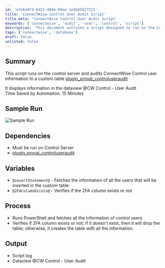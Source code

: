 ```yaml
---
id: 'e7e6a0f4-6d21-4046-89ee-1e9dd5827221'
title: 'ConnectWise Control User Audit Script'
title_meta: 'ConnectWise Control User Audit Script'
keywords: ['connectwise', 'audit', 'user', 'control', 'script']
description: 'This document outlines a script designed to run on the ConnectWise Control server, auditing user information and logging it into a custom table. It details the necessary dependencies, variables used in the script, and the output generated, including a dataview for user audits and a script log. The automation is expected to save approximately 15 minutes of manual effort.'
tags: ['connectwise', 'database']
draft: false
unlisted: false
---
```

## Summary

This script runs on the control server and audits ConnectWise Control user information to a custom table [plugin_proval_controluseraudit](https://proval.itglue.com/DOC-5078775-8038700)  

It displays information in the dataview @CW Control - User Audit  
Time Saved by Automation: 15 Minutes

## Sample Run

![Sample Run](../../../static/img/CW-Control---User-Audit/image_1.png)

## Dependencies

- Must be run on Control Server
- [plugin_proval_controluseraudit](https://proval.itglue.com/DOC-5078775-8038700)

## Variables

- `@insertStatement@` - Fetches the information of all the users that will be inserted in the custom table
- `@2FAColumnExists@` - Verifies if the 2FA column exists or not

## Process

- Runs PowerShell and fetches all the information of control users
- Verifies if 2FA column exists or not; if it doesn't exist, then it will drop the table; otherwise, it creates the table with all the information.

## Output

- Script log
- Dataview @CW Control - User Audit











